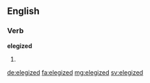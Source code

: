 ==English==

===Verb===
'''elegized'''

# {{past of|elegize}}

[[de:elegized]]
[[fa:elegized]]
[[mg:elegized]]
[[sv:elegized]]